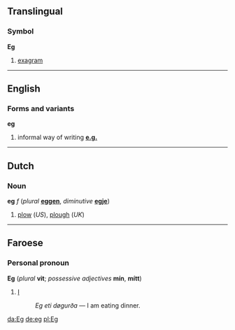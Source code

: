 ==Translingual==
===Symbol===
'''Eg'''

#[[exagram]]

----
==English==
===Forms and variants===
'''eg'''
#informal way of writing '''[[e.g.]]'''

----

==Dutch==
===Noun===
'''eg''' ''f'' (''plural'' '''[[eggen]]''', ''diminutive'' '''[[egje]]''')

#[[plow]] (''US''), [[plough]] (''UK'')

----
==Faroese==
===Personal pronoun===
'''Eg''' (''plural'' '''vit'''; ''possessive adjectives'' '''mín''', '''mítt''')

#[[I]]
#:''Eg eti døgurða'' — I am eating dinner.

[[da:Eg]]
[[de:eg]]
[[pl:Eg]]
